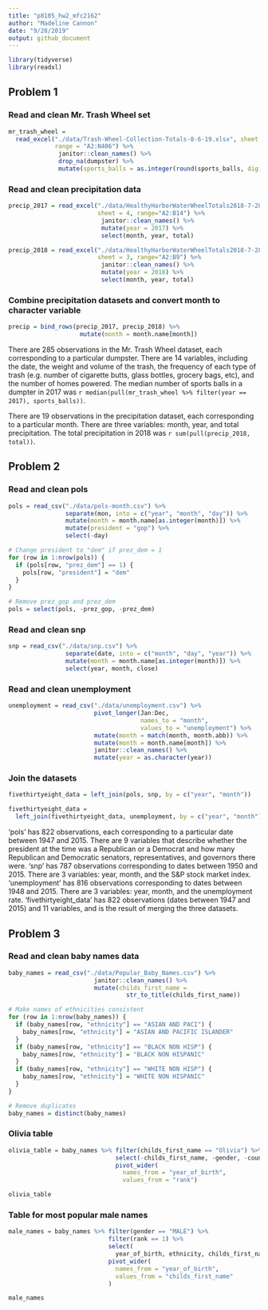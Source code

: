 ```yaml
---
title: "p8105_hw2_mfc2162"
author: "Madeline Cannon"
date: "9/28/2019"
output: github_document
---
```


```r
library(tidyverse)
library(readxl)
```

## Problem 1

### Read and clean Mr. Trash Wheel set

```r
mr_trash_wheel =
  read_excel("./data/Trash-Wheel-Collection-Totals-8-6-19.xlsx", sheet = 1,
             range = "A2:N406") %>%
              janitor::clean_names() %>%
              drop_na(dumpster) %>%
              mutate(sports_balls = as.integer(round(sports_balls, digits = 0)))
```


### Read and clean precipitation data

```r
precip_2017 = read_excel("./data/HealthyHarborWaterWheelTotals2018-7-28.xlsx",
                         sheet = 4, range="A2:B14") %>%
                          janitor::clean_names() %>%
                          mutate(year = 2017) %>%
                          select(month, year, total)

precip_2018 = read_excel("./data/HealthyHarborWaterWheelTotals2018-7-28.xlsx",
                         sheet = 3, range="A2:B9") %>%
                          janitor::clean_names() %>%
                          mutate(year = 2018) %>%
                          select(month, year, total)
```


### Combine precipitation datasets and convert month to character variable

```r
precip = bind_rows(precip_2017, precip_2018) %>%
                    mutate(month = month.name[month])
```


There are 285 observations in the Mr. Trash Wheel dataset, each corresponding to
a particular dumpster. There are 14 variables, including the date, the weight and
volume of the trash, the frequency of each type of trash (e.g. number of
cigarette butts, glass bottles, grocery bags, etc), and the number of homes
powered. The median number of sports balls in a dumpter in 2017 was
`r median(pull(mr_trash_wheel %>% filter(year == 2017), sports_balls))`.

There are 19 observations in the precipitation dataset, each corresponding to a
particular month. There are three variables: month, year, and total
precipitation. The total precipitation in 2018 was `r sum(pull(precip_2018, total))`.

## Problem 2

### Read and clean pols

```r

pols = read_csv("./data/pols-month.csv") %>%
                separate(mon, into = c("year", "month", "day")) %>%
                mutate(month = month.name[as.integer(month)]) %>%
                mutate(president = "gop") %>%
                select(-day)

# Change president to "dem" if prez_dem = 1
for (row in 1:nrow(pols)) {
  if (pols[row, "prez_dem"] == 1) {
    pols[row, "president"] = "dem"
  }
}

# Remove prez_gop and prez_dem
pols = select(pols, -prez_gop, -prez_dem)

```


### Read and clean snp

```r

snp = read_csv("./data/snp.csv") %>%
                separate(date, into = c("month", "day", "year")) %>%
                mutate(month = month.name[as.integer(month)]) %>%
                select(year, month, close)

```


### Read and clean unemployment

```r

unemployment = read_csv("./data/unemployment.csv") %>%
                        pivot_longer(Jan:Dec,
                                     names_to = "month",
                                     values_to = "unemployment") %>%
                        mutate(month = match(month, month.abb)) %>%
                        mutate(month = month.name[month]) %>%
                        janitor::clean_names() %>%
                        mutate(year = as.character(year))


```


### Join the datasets

``` r

fivethirtyeight_data = left_join(pols, snp, by = c("year", "month"))

fivethirtyeight_data =
  left_join(fivethirtyeight_data, unemployment, by = c("year", "month"))

```


'pols' has 822 observations, each corresponding to a particular date between
1947 and 2015. There are 9 variables that describe whether the president at the
time was a Republican or a Democrat and how many Republican and Democratic
senators, representatives, and governors there were.
'snp' has 787 observations corresponding to dates between 1950 and 2015. There
are 3 variables: year, month, and the S&P stock market index.
'unemployment' has 816 observations corresponding to dates between 1948 and
2015. There are 3 variables: year, month, and the unemployment rate.
'fivethirtyeight_data' has 822 observations (dates between 1947 and 2015) and 11
variables, and is the result of merging the three datasets.

## Problem 3

### Read and clean baby names data

```r

baby_names = read_csv("./data/Popular_Baby_Names.csv") %>%
                        janitor::clean_names() %>%
                        mutate(childs_first_name =
                                 str_to_title(childs_first_name))

# Make names of ethnicities consistent
for (row in 1:nrow(baby_names)) {
  if (baby_names[row, "ethnicity"] == "ASIAN AND PACI") {
    baby_names[row, "ethnicity"] = "ASIAN AND PACIFIC ISLANDER"
  }
  if (baby_names[row, "ethnicity"] == "BLACK NON HISP") {
    baby_names[row, "ethnicity"] = "BLACK NON HISPANIC"
  }
  if (baby_names[row, "ethnicity"] == "WHITE NON HISP") {
    baby_names[row, "ethnicity"] = "WHITE NON HISPANIC"
  }
}

# Remove duplicates
baby_names = distinct(baby_names)

```


### Olivia table

```r

olivia_table = baby_names %>% filter(childs_first_name == "Olivia") %>%
                              select(-childs_first_name, -gender, -count) %>%
                              pivot_wider(
                                names_from = "year_of_birth",
                                values_from = "rank")

olivia_table

```


### Table for most popular male names

```r

male_names = baby_names %>% filter(gender == "MALE") %>%
                            filter(rank == 1) %>%
                            select(
                              year_of_birth, ethnicity, childs_first_name) %>%
                            pivot_wider(
                              names_from = "year_of_birth",
                              values_from = "childs_first_name"
                            )

male_names

```